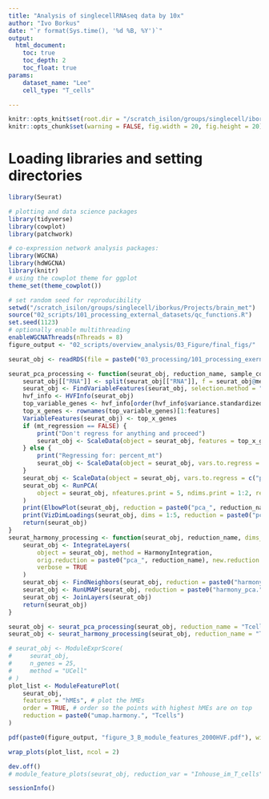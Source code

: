 ```yaml
---
title: "Analysis of singlecellRNAseq data by 10x"
author: "Ivo Borkus"
date: "`r format(Sys.time(), '%d %B, %Y')`"
output:  
  html_document:
    toc: true
    toc_depth: 2
    toc_float: true
params:
    dataset_name: "Lee"
    cell_type: "T_cells"

---
```

```r
knitr::opts_knit$set(root.dir = "/scratch_isilon/groups/singlecell/iborkus/Projects/brain_met") # nolint
knitr::opts_chunk$set(warning = FALSE, fig.width = 20, fig.height = 20)
```


# Loading libraries and setting directories
```R
library(Seurat)

# plotting and data science packages
library(tidyverse)
library(cowplot)
library(patchwork)

# co-expression network analysis packages:
library(WGCNA)
library(hdWGCNA)
library(knitr)
# using the cowplot theme for ggplot
theme_set(theme_cowplot())

# set random seed for reproducibility
setwd("/scratch_isilon/groups/singlecell/iborkus/Projects/brain_met")
source("02_scripts/101_processing_external_datasets/qc_functions.R")
set.seed(1123)
# optionally enable multithreading
enableWGCNAThreads(nThreads = 8)
figure_output <- "02_scripts/overview_analysis/03_Figure/final_figs/"
```


```R
seurat_obj <- readRDS(file = paste0("03_processing/101_processing_exernal/data/optimising_hdWGCNA/Inhous_hvf_5000_nnp_25_max_shared_10_seurat_processed_final.rds"))
```


```R
seurat_pca_processing <- function(seurat_obj, reduction_name, sample_col, mt_regression = TRUE, features = 2000) {
    seurat_obj[["RNA"]] <- split(seurat_obj[["RNA"]], f = seurat_obj@meta.data[[sample_col]])
    seurat_obj <- FindVariableFeatures(seurat_obj, selection.method = "vst", nfeatures = features, verbose = TRUE)
    hvf_info <- HVFInfo(seurat_obj)
    top_variable_genes <- hvf_info[order(hvf_info$variance.standardized, decreasing = TRUE), ]
    top_x_genes <- rownames(top_variable_genes)[1:features]
    VariableFeatures(seurat_obj) <- top_x_genes
    if (mt_regression == FALSE) {
        print("Don't regress for anything and proceed")
        seurat_obj <- ScaleData(object = seurat_obj, features = top_x_genes, verbose = FALSE)
    } else {
        print("Regressing for: percent_mt")
        seurat_obj <- ScaleData(object = seurat_obj, vars.to.regress = c("percent_mt"), features = top_x_genes, verbose = FALSE)
    }
    seurat_obj <- ScaleData(object = seurat_obj, vars.to.regress = c("percent_mt"), features = top_x_genes, verbose = FALSE)
    seurat_obj <- RunPCA(
        object = seurat_obj, nfeatures.print = 5, ndims.print = 1:2, reduction.name = paste0("pca_", reduction_name)
    )
    print(ElbowPlot(seurat_obj, reduction = paste0("pca_", reduction_name), ndims = 100))
    print(VizDimLoadings(seurat_obj, dims = 1:5, reduction = paste0("pca_", reduction_name), nfeatures = 15))
    return(seurat_obj)
}
seurat_harmony_processing <- function(seurat_obj, reduction_name, dims_n = 25) {
    seurat_obj <- IntegrateLayers(
        object = seurat_obj, method = HarmonyIntegration,
        orig.reduction = paste0("pca_", reduction_name), new.reduction = paste0("harmony_pca.", reduction_name),
        verbose = TRUE
    )
    seurat_obj <- FindNeighbors(seurat_obj, reduction = paste0("harmony_pca.", reduction_name), dims = 1:dims_n)
    seurat_obj <- RunUMAP(seurat_obj, reduction = paste0("harmony_pca.", reduction_name), dims = 1:dims_n, reduction.name = paste0("umap.harmony.", reduction_name))
    seurat_obj <- JoinLayers(seurat_obj)
    return(seurat_obj)
}
```


```R
seurat_obj <- seurat_pca_processing(seurat_obj, reduction_name = "Tcells", sample_col = "primary_sample")
seurat_obj <- seurat_harmony_processing(seurat_obj, reduction_name = "Tcells")
```

```R
# seurat_obj <- ModuleExprScore(
#     seurat_obj,
#     n_genes = 25,
#     method = "UCell"
# )
plot_list <- ModuleFeaturePlot(
    seurat_obj,
    features = "hMEs", # plot the hMEs
    order = TRUE, # order so the points with highest hMEs are on top
    reduction = paste0("umap.harmony.", "Tcells")
)

pdf(paste0(figure_output, "figure_3_B_module_features_2000HVF.pdf"), width = 15, height = 15) # Increase width

wrap_plots(plot_list, ncol = 2)

dev.off()
# module_feature_plots(seurat_obj, reduction_var = "Inhouse_im_T_cells")
```



```R
sessionInfo()
```